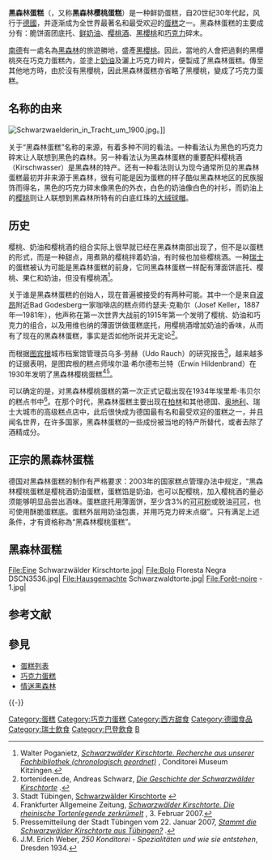 {{多個問題|
{{refimprove|time=2013-12-05T12:04:09+00:00}}
{{expert}}
}}
{{NoteTA
|G1 = Food
|G2 = DE
}}
{{Infobox prepared food
| name             = 黑森林蛋糕
| image            = File:A Triumph (4801552623).jpg
| alternate_name   = 黑森林蛋糕
| country          = {{GER}}
| creator          = 約瑟夫·凱勒<ref>{{cite web |url = http://whatscookingamerica.net/History/Cakes/BlackForestCake.htm |title=Black Forest Cake History and Recipe, Schwarzwälderkirschtorte, Whats Cooking America |website = whatscookingamerica.net |access-date=2015-08-01|archive-date=2017-09-11|archive-url=https://web.archive.org/web/20170911025232/https://whatscookingamerica.net/History/Cakes/BlackForestCake.htm|dead-url=no}}</ref>
| main_ingredient  = [[巧克力蛋糕|巧克力蛋糕]]、[[欧洲酸樱桃|欧洲酸樱桃]]、[[生奶油|生奶油]]和{{link-de|櫻桃白蘭地|Kirschwasser}}
}}

'''黑森林蛋糕'''（{{lang-de|Schwarzwälder Kirschtorte}}，又称'''黑森林樱桃蛋糕'''）是一种鲜奶蛋糕，自20世纪30年代起，风行于[[德國|德國]]，并逐渐成为全世界最著名和最受欢迎的[[蛋糕|蛋糕]]之一。黑森林蛋糕的主要成分有：脆饼面团底托、[[鲜奶油|鲜奶油]]、[[樱桃酒|樱桃酒]]、[[黑櫻桃|黑櫻桃]]和[[巧克力|巧克力]]碎末。

[[南德|南德]]有一處名為[[黑林山|黑森林]]的旅遊勝地，盛產[[黑櫻桃|黑櫻桃]]。因此，當地的人會把過剩的黑櫻桃夾在巧克力蛋糕內，並塗上[[黃油|奶油]]及灑上巧克力碎片，便製成了黑森林蛋糕。傳至其他地方時，由於沒有黑櫻桃，因此黑森林蛋糕亦省略了黑櫻桃，變成了巧克力蛋糕。

== 名称的由来 ==
[[File:Schwarzwaelderin_in_Tracht_um_1900.jpg|thumb]]。]]

关于“黑森林蛋糕”名称的来源，有着多种不同的看法。一种看法认为黑色的巧克力碎末让人联想到黑色的森林。另一种看法认为黑森林蛋糕的重要配料樱桃酒（Kirschwasser）是黑森林的特产。还有一种看法则认为现今通常所见的黑森林蛋糕最初并非来源于黑森林，很有可能是因为蛋糕的样子酷似黑森林地区的民族服饰而得名，黑色的巧克力碎末像黑色的外衣，白色的奶油像白色的衬衫，而奶油上的[[樱桃|樱桃]]则让人联想到黑森林所特有的白底红珠的[[大绒球帽|大绒球帽]]。

== 历史 ==
樱桃、奶油和樱桃酒的组合实际上很早就已经在黑森林南部出现了，但不是以蛋糕的形式，而是一种甜点，用煮熟的樱桃拌着奶油，有时候也加些樱桃酒。一种[[瑞士|瑞士]]的蛋糕被认为可能是黑森林蛋糕的前身，它同黑森林蛋糕一样配有薄面饼底托、樱桃、果仁和奶油，但没有樱桃酒<ref>Walter Poganietz, ''[http://www.conditorei-museum.de/hp/pdf/txt9.pdf Schwarzwälder Kirschtorte. Recherche aus unserer Fachbibliothek (chronologisch geordnet)] {{Wayback|url=http://www.conditorei-museum.de/hp/pdf/txt9.pdf |date=20071006104906 }}'', Conditorei Museum Kitzingen.</ref>。

关于谁是黑森林蛋糕的创始人，现在普遍被接受的有两种可能。其中一个是来自[[波昂|波昂]]附近Bad Godesberg一家咖啡店的糕点师约瑟夫·克勒尔（Josef Keller，1887年—1981年），他声称在第一次世界大战前的1915年第一个发明了樱桃、奶油和巧克力的组合，以及用维也纳的薄面饼做蛋糕底托，用樱桃酒增加奶油的香味，从而有了现在的黑森林蛋糕，事实是否如他所说并无定论<ref>tortenideen.de, Andreas Schwarz, ''[http://www.tortenideen.de/rezepte/index.html Die Geschichte der Schwarzwälder Kirschtorte] {{Wayback|url=http://www.tortenideen.de/rezepte/index.html |date=20070912012643 }}''.</ref>。

而根据[[图宾根|图宾根]]城市档案馆管理员乌多·劳赫（Udo Rauch）的研究报告<ref>Stadt Tübingen, [http://www.tuebingen.de/formulardownload/schwarzwaelder_kirschtorte.pdf Schwarzwälder Kirschtorte] {{Wayback|url=http://www.tuebingen.de/formulardownload/schwarzwaelder_kirschtorte.pdf |date=20070927043907 }}</ref>，越来越多的证据表明，是图宾根的糕点师埃尔温·希尔德布兰特（Erwin Hildenbrand）在1930年发明了黑森林樱桃蛋糕<ref>Frankfurter Allgemeine Zeitung, ''[http://www.faz.net/s/Rub501F42F1AA064C4CB17DF1C38AC00196/Doc~EB308ED2C1EB242D1AD9A1ABAE30BFA4A~ATpl~Ecommon~Scontent.html Schwarzwälder Kirschtorte. Die rheinische Tortenlegende zerkrümelt] {{Wayback|url=http://www.faz.net/s/Rub501F42F1AA064C4CB17DF1C38AC00196/Doc~EB308ED2C1EB242D1AD9A1ABAE30BFA4A~ATpl~Ecommon~Scontent.html |date=20071013063049 }}'', 3. Februar 2007.</ref><ref>Pressemitteilung der Stadt Tübingen vom 22. Januar 2007, ''[http://www.tuebingen.de/pressemitteilungen/25_17057.html Stammt die Schwarzwälder Kirschtorte aus Tübingen?] {{Wayback|url=http://www.tuebingen.de/pressemitteilungen/25_17057.html |date=20070927043838 }}''.</ref>。

可以确定的是，对黑森林樱桃蛋糕的第一次正式记载出现在1934年埃里希·韦贝尔的糕点书中<ref>J.M. Erich Weber, ''250 Konditorei - Spezialitäten und wie sie entstehen'', Dresden 1934.</ref>。在那个时代，黑森林蛋糕主要出现在[[柏林|柏林]]和其他德国、[[奥地利|奥地利]]、瑞士大城市的高级糕点店中，此后很快成为德国最有名和最受欢迎的蛋糕之一，并且闻名世界，在许多国家，黑森林蛋糕的一些成份被当地的特产所替代，或者去除了酒精成分。

== 正宗的黑森林蛋糕 ==

德国对黑森林蛋糕的制作有严格要求：2003年的国家糕点管理办法中规定，“黑森林樱桃蛋糕是樱桃酒奶油蛋糕，蛋糕馅是奶油，也可以配樱桃，加入樱桃酒的量必须能够明显品尝出酒味。蛋糕底托用薄面饼，至少含3%的[[可可粉|可可粉]]或脱油[[可可樹|可可]]，也可使用酥脆蛋糕底。蛋糕外层用奶油包裹，并用巧克力碎末点缀”。只有满足上述条件，才有資格称為“黑森林樱桃蛋糕”。

==黑森林蛋糕==
<gallery>
File:Eine Schwarzwälder Kirschtorte.jpg|
File:Bolo Floresta Negra DSCN3536.jpg|
File:Hausgemachte Schwarzwaldtorte.jpg|
File:Forêt-noire - 1.jpg|
</gallery>

== 参考文献 ==
{{Reflist}}

== 參見 ==
{{portal|德國|飲食}}
*[[蛋糕列表|蛋糕列表]]
*[[巧克力蛋糕|巧克力蛋糕]]
*[[情迷黑森林|情迷黑森林]] 

{{-}}
{{蛋糕}}

[[Category:蛋糕|Category:蛋糕]]
[[Category:巧克力蛋糕|Category:巧克力蛋糕]]
[[Category:西方甜食|Category:西方甜食]]
[[Category:德國食品|Category:德國食品]]
[[Category:瑞士飲食|Category:瑞士飲食]]
[[Category:巴登飲食|Category:巴登飲食]]
[[Category:德國飲食|B]]